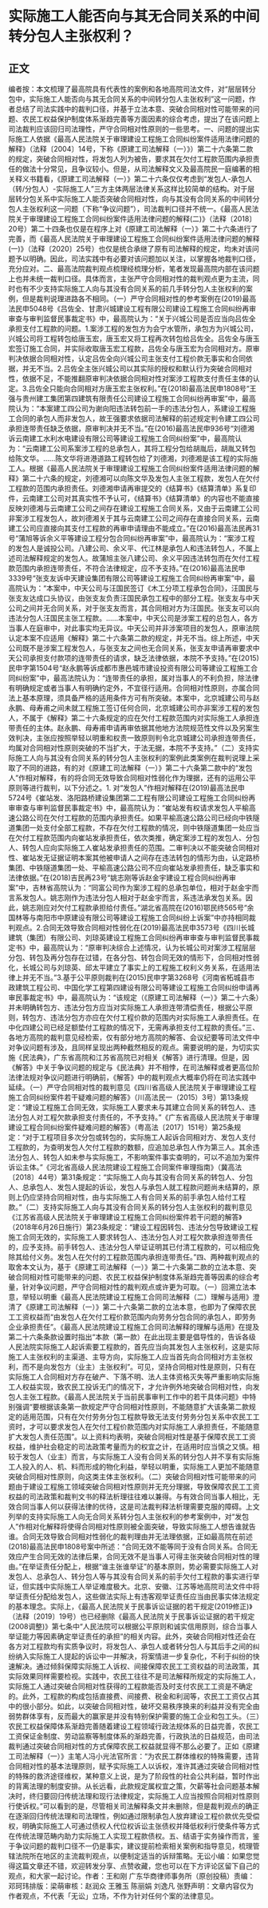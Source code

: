 # 实际施工人能否向与其无合同关系的中间转分包人主张权利？
## 正文
编者按：本文梳理了最高院具有代表性的案例和各地高院司法文件，对“层层转分包中，实际施工人能否向与其无合同关系的中间转分包人主张权利”这一问题，作者总结了司法实践中的裁判口径，并基于立法本意、突破合同相对性可能带来的问题、农民工权益保护制度体系渐趋完善等方面因素的综合考虑，提出了在该问题上司法裁判应该回归司法理性，严守合同相对性原则的一些思考。一、问题的提出实际施工人依据《最高人民法院关于审理建设工程施工合同纠纷案件适用法律问题的解释》（法释〔2004〕14号，下称《原建工司法解释（一）》）第二十六条第二款的规定，突破合同相对性，将发包人列为被告，要求其在欠付工程款范围内承担责任的做法十分常见，且争议较小。但是，从司法解释文义及最高院民一庭编著的相关释义书籍看，《原建工司法解释（一）》第二十六条仅仅考虑到“发包人-承包人（转/分包人）-实际施工人”三方主体两层法律关系这样比较简单的结构。对于层层转分包关系中实际施工人能否突破合同相对性，向与其没有合同关系的中间转分包人主张权利这一问题（下称“争议问题”），司法裁判口径并不统一。《最高人民法院关于审理建设工程施工合同纠纷案件适用法律问题的解释(二)》（法释〔2018〕20号）第二十四条也仅是在程序上对《原建工司法解释（一）》第二十六条进行了完善，而《最高人民法院关于审理建设工程施工合同纠纷案件适用法律问题的解释(一)》（法释〔2020〕25号）也仅是统合承继了原有司法解释的规定，均未对该问题予以明确。因此，司法实践中有必要对该问题加以关注，以掌握各地裁判口径，充分应对。二、最高法院裁判观点梳理经梳理分析，笔者发现最高院内部在该问题上也并未统一裁判口径。具体而言，主张严守合同相对性的裁判观点更为主流，同时也有不少支持实际施工人向与其没有合同关系的前几手转分包人主张权利的案例，但是裁判说理进路各不相同。（一）严守合同相对性的参考案例在(2019)最高法民申5048号《吕佐全、甘肃兴城建设工程有限公司建设工程施工合同纠纷再审审查与审判监督民事裁定书》中，最高院认为：“关于兴城公司是否应当向吕佐全承担支付工程款的问题。1.案涉工程的发包方为会宁水管所，承包方为兴城公司，兴城公司将工程转包给唐玉宏，唐玉宏又将工程再次转包给吕佐全。吕佐全与唐玉宏签订施工合同，并实际收取唐玉宏工程款，吕佐全与唐玉宏为合同相对方。原审判决依据合同相对性，认定吕佐全向兴城公司主张支付工程价款无事实和合同依据，并无不当。2.吕佐全主张兴城公司以其实际的授权和默认行为突破合同相对性，依据不足，不能推翻原审判决依据合同相对性对案涉工程款支付责任主体的认定。3.吕佐全只能向合同相对方唐玉宏主张权利。”在(2018)最高法民申1808号“王强与贵州建工集团第四建筑有限责任公司建设工程施工合同纠纷再审案”中，最高院认为：“本案建工四公司为谢向阳违法转包前一手的违法分包人，系建设工程施工合同的承包人而非发包人，故王强要求依据司法解释的前述规定判令建工四公司承担连带责任缺乏依据，原审判决并无不当。”在(2016)最高法民申936号“刘德湘诉云南建工水利水电建设有限公司等建设工程施工合同纠纷案”中，最高院认为：“云南建工公司系案涉工程的总承包人，其将工程分包给胡胤后，胡胤又转包给陈文华。……陈文华将进港道路工程转包给了刘德湘，刘德湘是该工程的实际施工人。根据《最高人民法院关于审理建设工程施工合同纠纷案件适用法律问题的解释》第二十六条的规定，刘德湘可以向陈文华及发包人主张工程款，发包人在欠付工程款的范围内承担责任。刘德湘申请再审提交的《结算书》《结算清单》系复印件，云南建工公司对其真实性不予认可，《结算书》《结算清单》的内容也不能直接反映刘德湘与云南建工公司之间存在建设工程施工合同关系，又由于云南建工公司非案涉工程发包人，故刘德湘关于其与云南建工公司之间存在直接合同关系，云南建工公司应直接向其支付工程款的再审申请理由不能成立。”在(2016)最高法民再31号“蒲旭等诉余义平等建设工程分包合同纠纷再审案”中，最高院认为：“案涉工程的发包人是诚投公司。八建公司、余义平、代江林是承包人和违法转包人，不属上述司法解释规定的发包人。故蒲旭主张八建公司、余义平因违法转包而在欠付工程款范围内承担连带责任，不符合法律规定，应不予支持。”在(2016)最高法民申3339号“张支友诉中天建设集团有限公司等建设工程施工合同纠纷再审案”中，最高院认为：“本案中，中天公司与汪国民签订《木工分项工程承包合同》，汪国民与张支友达成口头协议，由张支友负责汪国民承包工程中的部分工程。张支友与中天公司之间并无合同关系，对于张支友而言，其合同相对方为汪国民。张支友可以向违法分包人汪国民主张工程款。……本案中，中天公司是涉案工程的总包人，各方当事人在庭审中，对此事实均无异议。中天公司并非涉案项目的发包人，原审法院认定本案不应适用《解释》第二十六条第二款的规定，并无不当。综上所述，中天公司既不是涉案工程发包人，与张支友之间也无合同关系，张支友申请再审要求中天公司承担支付款项的连带责任的请求，缺乏法律依据，本院不予支持。”在(2015)民申字第1504号“赵永鹏等诉成都市惠邑城市建设投资有限公司等建设工程施工合同纠纷案”中，最高法院认为：“连带责任的承担，属对当事人的不利负担，除法律有明确规定或者当事人有明确约定外，不宜径行适用。合同相对性原则，亦属合同法上基本原理，须具备严格的适用条件方可有所突破。本案中，北京城建公司与赵永鹏、母寿甫之间未就工程施工签订任何合同，北京城建公司亦非案涉工程的发包人，不属于《解释》第二十六条规定的应在欠付工程款范围内对实际施工人承担连带责任的主体。赵永鹏、母寿甫申请再审依据其他地方法院规范性文件以及另案生效判决，主张应按照举轻以明重和权责一致原则判令北京城建公司承担连带责任，均属对合同相对性原则突破的不当扩大，于法无据，本院不予支持。”（二）支持实际施工人向与其没有合同关系的转分包人主张权利的案例此类案例在裁判说理上采取了不同的进路，有的对《原建工司法解释（一）》第二十六条第二款中的“发包人”作相对解释，有的将合同无效导致合同相对性弱化作为理据，还有的运用公平原则等进行裁判，以下分述之。1. 对“发包人”作相对解释在(2019)最高法民申5724号《崔站发、洛阳路桥建设集团第二工程有限公司建设工程施工合同纠纷再审审查与审判监督民事裁定书》中，最高院认为：“崔站发有权请求发包人平榆高速公路公司在欠付工程款的范围内承担责任。如果平榆高速公路公司已经向中铁隧道集团一处支付全部工程款，不存在欠付工程款的情况，则中铁隧道集团一处应当在欠付工程款范围内向崔站发承担责任，依次类推，确定案涉工程的发包人、分包人、转包人应向实际施工人崔站发承担责任的范围。二审判决以不能突破合同相对性、崔站发无证据证明本案其他被申请人之间存在违法转包的情形为由，认定路桥集团、中铁隧道集团一处、平榆高速公路公司不应向崔站发承担责任，缺乏事实和法律依据。”在(2018)吉民再23号“姚志刚等诉赵金宇建设工程合同纠纷再审案”中，吉林省高院认为：“同富公司作为案涉工程的总承包单位，相对于赵金宇而言系发包人。姚志刚作为违法分包人相对于赵金宇而言，系违法承发包关系。因此，姚志刚应对欠付工程款承担给付责任。”湖北省高院在(2016)鄂民终565号“余国林等与南阳市中原建设有限公司等建设工程施工合同纠纷上诉案”中亦持相同裁判观点。2.合同无效导致合同相对性弱化在(2019)最高法民申3573号《四川长城建筑（集团）有限公司、刘琼英建设工程施工合同纠纷再审审查与审判监督民事裁定书》中，最高院认为：“原审判决综合上述情况，认为长城公司对案涉工程层层分包、转包及再分包存在过错，在各分包、转包合同无效的情形下，合同相对性弱化，长城公司与刘琼英、邱太平建立了事实上的工程施工权利义务关系，在适用法律上并无不当。”3.基于公平原则裁判在(2015)民申字第3268号《河南省柘城县市政建筑工程公司、中国化学工程第四建设有限公司等建设工程施工合同纠纷申请再审民事裁定书》中，最高院认为：“该规定（《原建工司法解释（一）》第二十六条）并未明确转包方、违法分包方应当对实际施工人承担连带清偿责任，根据公平原则，转包方、违法分包方亦应在欠付工程价款的范围内对实际施工人承担责任。在中化四建公司已经足额垫付工程款的情况下，无需再承担支付工程款的责任。”三、各地方高院的裁判意见经检索，仅有部分地方高院的解答、会议纪要等司法文件中对争议问题有涉及，且同样呈现出两种截然相反的观点。需要说明的是，为切实实施《民法典》，广东省高院和江苏省高院已对相关《解答》进行清理。但是，因《解答》中关于争议问题的规定与《民法典》并不相悖，在司法解释或者更高位阶法律法规对争议问题进行明确前，《解答》中的裁判观点大概率仍将在司法实践中延续。（一）严守合同相对性的裁判意见《四川省高级人民法院关于审理建设工程施工合同纠纷案件若干疑难问题的解答》（川高法民一（2015）3号）第13条规定：“建设工程施工合同无效，实际施工人要求未与其建立合同关系的转包人、违法分包人对工程欠款承担支付责任的，不予支持。”《广东省高级人民法院关于审理建设工程合同纠纷案件疑难问题的解答》（粤高法〔2017〕151号）第25条规定：“对于工程项目多次分包或转包的，实际施工人起诉合同相对方、发包人支付工程款的，为查明发包人欠付工程款的数额，应追加总承包人作为第三人。其余违法分包人、转包人如未参与实际施工，不影响案件事实查明的，可以不追加为案件诉讼主体。”《河北省高级人民法院建设工程施工合同案件审理指南》（冀高法〔2018〕44号）第31条规定：“实际施工人向与其没有合同关系的转包人、分包人、总承包人、发包人提起的诉讼，发包人与承包人就工程款问题尚未结算的，原则上仍应坚持合同相对性，由与实际施工人有合同关系的前手承包人给付工程款。”（二）支持实际施工人向与其没有合同关系的转分包人主张权利的裁判意见《江苏省高级人民法院关于审理建设工程施工合同纠纷案件若干问题的解答》（2018年6月26日施行）第23条规定：“建设工程因转包、违法分包导致建设工程施工合同无效的，实际施工人要求转包人、违法分包人对工程欠款承担连带责任的，应予支持。前手转包人、违法分包人举证证明其已付清工程款的，可以相应免除其给付义务。发包人在欠付的工程款范围内承担连带责任。”四、两种裁判观点的取舍本文认为，基于《原建工司法解释（一）》第二十六条第二款的立法本意、突破合同相对性可能带来的问题、农民工权益保护制度体系渐趋完善等因素的综合考量，针对争议问题，严守合同相对性的裁判观点或许更为可取。（一）回溯立法本意，举轻以明重《最高人民法院建设工程施工合同司法解释（二）理解与适用》澄清了《原建工司法解释（一）》第二十六条第二款的立法本意，也即为了保障农民工工资权益而“由发包人在欠付工程价款范围内向劳务分包合同的承包人，即劳务企业承担责任”。《最高人民法院建设工程施工合同司法解释的理解与适用》在提及第二十六条条款设置时指出“本款（第一款）在此出现主要是倡导性的，告诉各级人民法院实际施工人起诉索要工程款的，首先应当向其发包人主张权利，这是实际施工人主张权利的主渠道、主导方向，实际施工人应当首先向合同相对方主张权利，而不是向发包方（业主）主张权利”。可见，坚持合同相对性是原则，只有在实际施工人合同相对方存在破产、下落不明、法人主体资格灭失等严重影响实际施工人权益实现，致农民工投诉无门的情况下，才允许例外地突破合同相对性，向发包人主张工程款。《最高人民法院关于当前民事审判工作中的若干具体问题》中特别强调“要根据该条第一款规定严守合同相对性原则，不能随意扩大该条第二款规定的适用范围，只有在欠付劳务分包工程款导致无法支付劳务分包关系中农民工工资时，才可以要求发包人在欠付工程价款范围内对实际施工人承担责任，不能随意扩大发包人责任范围”。以上资料均表明，突破合同相对性是基于保障农民工工资权益，维护社会稳定的司法政策考量而为的权宜之计，在适用时应当慎之又慎。相较于发包人（业主）而言，与实际施工人没有合同关系的转分包人并不享有实际施工人投入的人、机、料而形成的物化利益，举轻以明重，实际施工人更加不能随意突破合同相对性原则，向这类主体主张权利。（二）突破合同相对性可能带来的问题由于建设工程施工领域突破合同相对性原则并无充分理据，导致保障农民工工资权益的司法政策和裁判文书的释法析理往往难以兼得。与有效合同当事人相比，无效合同当事人何以获得法律的优待，这是司法裁判释法析理需要克服的障碍。上文列举的支持实际施工人向无合同关系转分包人主张权利的参考案例中，对“发包人”作相对化解释将使得合同相对性原则被全面突破，导致实际施工人想告谁就告谁。合同无效导致合同相对性弱化的裁判理由并无法理依据，正如最高院在前述(2018)最高法民申1808号案中所述：“合同无效不能等同于没有合同关系。合同无效应产生合同无效的法律后果，合同无效不是当事人可得主张突破合同相对性的理由。”在举证责任分配上，根据“谁主张谁举证”的基本原则，势必需要实际施工人对发包人、总承包人、转分包人等与其没有合同关系的前手欠付工程款的事实进行举证，但实践中实际施工人举证难度极大。北京、安徽、江苏等地高院司法文件中将举证责任分配给发包人，这些做法实际上有违客观举证责任应当由民事实体法规定的基本理念。实际上，《最高人民法院关于民事诉讼证据的若干规定(2019修正)》（法释〔2019〕19号）也已经删除《最高人民法院关于民事诉讼证据的若干规定(2008调整)》第七条中“人民法院可以根据公平原则和诚实信用原则，综合当事人举证能力等因素确定举证责任的承担”的相关内容。此外，突破合同相对性还会在各方对工程款均有实质争议时，将发包人、承包人或者转分包人与其后手之间的纠纷纳入实际施工人提起的诉讼中一并解决，将案情进一步复杂化，不利于纠纷的快速解决。通过倾斜保障实际施工人诉权、间接保障农民工工资权益的司法政策，其实际效果同样需要检视。实践中，农民工往往不是司法解释所规定的实际施工人，实际施工人通过突破合同相对性获得的工程款能否及时支付农民工工资是不确定的。此外，工程款的构成包括直接费、间接费、税金和利润等，农民工工资仅占其中的很小部分。如此，以突破合同相对性，破坏交易秩序换来的利益并没有完全由弱势群体享有，反而最大的赢家是并没有特别保护需要的施工企业和包工头。（三）农民工权益保障体系渐趋完善随着建设工程领域行政法规体系的日益完善，农民工工资保证金制度、劳动监察等制度体系的渐趋完善，行政执法的日益规范，由司法裁判通过突破合同相对性的方式保障农民工权益就显得不那么必要了。正如《原建工司法解释（一）》主笔人冯小光法官所言：“为农民工群体维权的特殊需要，违背合同相对性的基本法理原则，赋予实际施工人以诉权，准许其通过突破合同相对性的特殊的救济途径维权，某种意义上说，是为了阶段性的社会公共利益，暂时作出的背离法理的制度安排。从长远看，此款规定属权宜之策，欠薪等社会问题基本解决时，终归要回归传统法理和现行法律规定，实际施工人应当按照合同相对性原则行使诉权。”可以看到的是，尽管相关司法解释条文并未删除，但是裁判观点的确正在逐渐回归传统法理和司法理性，例如通过限制承包人放弃建设工程价款优先受偿权，明确实际施工人可通过债权人代位权诉讼主张债权并降低权利行使条件等方式在传统法理范畴内助力实际施工人实现工程款债权。五、结语于实务操作而言，鉴于争议问题的裁判口径不一仍是事实，建议提前检索相关案例和指导意见，梳理管辖法院所在地区的主流裁判观点，以便制定适当的诉辩策略。无讼小编：如果您觉得这篇文章还不错，欢迎转发分享、点赞收藏，您也可以在下方评论区留下自己的观点，和大家一起讨论。作者：王和刚 广东华商律师事务所（原创投稿）责编：邓珂玮排版：梁萌审核：赵润众 王雅玉 陈丽娟 刘逸凡 张野声明：文章内容仅为作者观点，不代表「无讼」立场，不作为针对任何个案的法律意见。